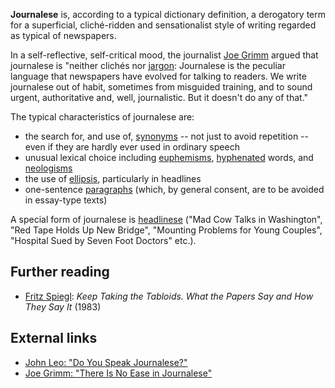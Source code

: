 '''Journalese''' is, according to a typical dictionary definition, a derogatory term for a superficial, cliché-ridden and sensationalist style of writing regarded as typical of newspapers.

In a self-reflective, self-critical mood, the journalist [[Joe Grimm]] argued that journalese is "neither clichés nor [[jargon]]: Journalese is the peculiar language that newspapers have evolved for talking to readers. We write journalese out of habit, sometimes from misguided training, and to sound urgent, authoritative and, well, journalistic. But it doesn't do any of that."

The typical characteristics of journalese are:

*the search for, and use of, [[synonym]]s -- not just to avoid repetition -- even if they are hardly ever used in ordinary speech
*unusual lexical choice including [[euphemism]]s, [[hyphen|hyphenated]] words, and [[neologism]]s
*the use of [[ellipsis]], particularly in headlines
*one-sentence [[paragraph]]s (which, by general consent, are to be avoided in essay-type texts)

A special form of journalese is [[headlinese]] ("Mad Cow Talks in Washington", "Red Tape Holds Up New Bridge", "Mounting Problems for Young Couples", "Hospital Sued by Seven Foot Doctors" etc.).

==Further reading==

*[[Fritz Spiegl]]: ''Keep Taking the Tabloids. What the Papers Say and How They Say It'' (1983)

==External links==

*[http://archives.cjr.org/year/94/6/journalese.asp John Leo: "Do You Speak Journalese?"]
*[http://www.freep.com/jobspage/academy/journalese.htm Joe Grimm: "There Is No Ease in Journalese"]

{{stub}}